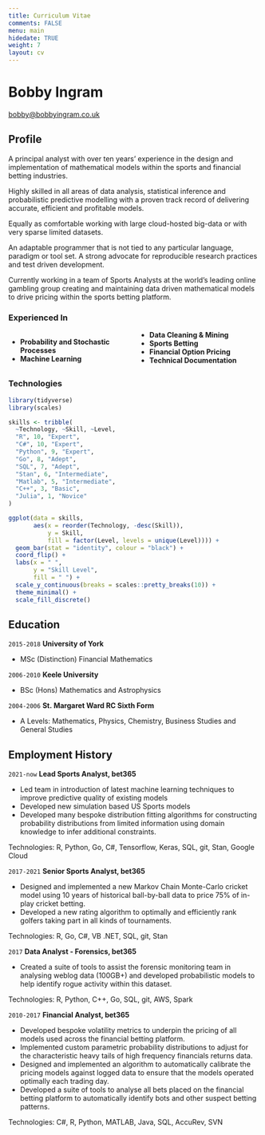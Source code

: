 ```yaml
---
title: Curriculum Vitae
comments: FALSE
menu: main
hidedate: TRUE
weight: 7
layout: cv
---
```


# Bobby Ingram
<div id="webaddress">
<a href="mailto:bobby@bobbyingram.co.uk">bobby@bobbyingram.co.uk</a>
</div>

## Profile

A principal analyst with over ten years' experience in the design and 
implementation of mathematical models within the sports and financial betting
industries.

Highly skilled in all areas of data analysis, statistical inference and 
probabilistic predictive modelling with a proven track record of delivering 
accurate, efficient and profitable models. 

Equally as comfortable working with large cloud-hosted big-data or with very 
sparse limited datasets.

An adaptable programmer that is not tied to any particular language, paradigm or
tool set. A strong advocate for reproducible research practices and test driven 
development.

Currently working in a team of Sports Analysts at the world's leading online 
gambling group creating and maintaining data driven mathematical models to drive
pricing within the sports betting platform.

### Experienced In

<div style="column-count: 2; -moz-column-count: 2">
* __Probability and Stochastic Processes__
* __Machine Learning__
* __Data Cleaning & Mining__ 
* __Sports Betting__
* __Financial Option Pricing__
* __Technical Documentation__
</div>

### Technologies

```r
library(tidyverse)
library(scales)

skills <- tribble(
  ~Technology, ~Skill, ~Level,
  "R", 10, "Expert",
  "C#", 10, "Expert",
  "Python", 9, "Expert",
  "Go", 8, "Adept",
  "SQL", 7, "Adept",
  "Stan", 6, "Intermediate",
  "Matlab", 5, "Intermediate",
  "C++", 3, "Basic",
  "Julia", 1, "Novice"
)

ggplot(data = skills,
       aes(x = reorder(Technology, -desc(Skill)), 
           y = Skill, 
           fill = factor(Level, levels = unique(Level)))) + 
  geom_bar(stat = "identity", colour = "black") +
  coord_flip() +
  labs(x = " ", 
       y = "Skill Level", 
       fill = " ") +
  scale_y_continuous(breaks = scales::pretty_breaks(10)) +
  theme_minimal() + 
  scale_fill_discrete()
```

<!-- <center> -->
<!-- <img src="technologies.png" alt="Bobby" class="center"> -->
<!-- </center> -->
<!-- <br> -->

## Education

`2015-2018`
__University of York__

- MSc (Distinction) Financial Mathematics

`2006-2010`
__Keele University__

- BSc (Hons) Mathematics and Astrophysics 

`2004-2006`
__St. Margaret Ward RC Sixth Form__

- A Levels: Mathematics, Physics, Chemistry, Business Studies and General Studies

## Employment History

`2021-now`
__Lead Sports Analyst, bet365__ 

* Led team in introduction of latest machine learning techniques to improve 
predictive quality of existing models
* Developed new simulation based US Sports models
* Developed many bespoke distribution fitting algorithms for constructing 
probability distributions from limited information using domain knowledge to 
infer additional constraints.

Technologies: R, Python, Go, C#, Tensorflow, Keras, SQL, git, Stan, Google Cloud

`2017-2021`
__Senior Sports Analyst, bet365__

* Designed and implemented a new Markov Chain Monte-Carlo cricket model using
10 years of historical ball-by-ball data to price 75% of in-play cricket betting. 
* Developed a new rating algorithm to optimally and efficiently rank golfers 
taking part in all kinds of tournaments. 

Technologies: R, Go, C#, VB .NET, SQL, git, Stan

`2017`
__Data Analyst - Forensics, bet365__

* Created a suite of tools to assist the forensic monitoring team in 
analysing weblog data (100GB+) and developed probabilistic models to help 
identify rogue activity within this dataset.

Technologies: R, Python, C++, Go, SQL, git, AWS, Spark

`2010-2017`
__Financial Analyst, bet365__

* Developed bespoke volatility metrics to underpin the pricing of all
models used across the financial betting platform.
* Implemented custom parametric probability distributions to adjust for the 
characteristic heavy tails of high frequency financials returns data. 
* Designed and implemented an algorithm to automatically calibrate the pricing 
models against logged data to ensure that the models operated optimally each 
trading day.
* Developed a suite of tools to analyse all bets placed on the financial betting
platform to automatically identify bots and other suspect betting patterns.

Technologies: C#, R, Python, MATLAB, Java, SQL, AccuRev, SVN
